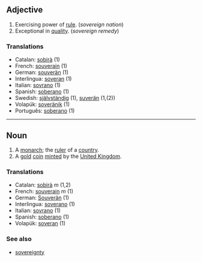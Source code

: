 ==Adjective== 

# Exercising power of [[rule]].  (''sovereign nation'')
# Exceptional in [[quality]].  (''sovereign remedy'')

===Translations=== 
*Catalan: [[sobirà]] (1)
*French: [[souverain]]  (1)
*German: [[souverän]]  (1)
*Interlingua: [[soveran]]  (1)
*Italian: [[sovrano]]  (1)
*Spanish: [[soberano]] (1)
*Swedish: [[självständig]] (1), [[suverän]] (1,(2))
*Volapük: [[soveränik]] (1)
*Português: [[soberano]] (1)
 
----

==Noun== 

#A [[monarch]]; the [[ruler]] of a [[country]].
#A [[gold]] [[coin]] [[mint]]ed by the [[United Kingdom]].

=== Translations === 
*Catalan: [[sobirà]] ''m'' (1,2)
*French: [[souverain]] ''m'' (1)
*German: [[Souverän]]  (1)
*Interlingua: [[soverano]] (1) 
*Italian: [[sovrano]]  (1)
*Spanish: [[soberano]] (1)
*Volapük: [[soveran]] (1)

=== See also ===
*[[sovereignty]]